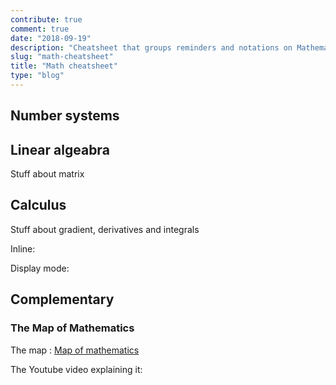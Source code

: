 ```yaml
---
contribute: true
comment: true
date: "2018-09-19"
description: "Cheatsheet that groups reminders and notations on Mathematics"
slug: "math-cheatsheet"
title: "Math cheatsheet"
type: "blog"
---
```


## Number systems


## Linear algeabra
Stuff about matrix

## Calculus
Stuff about gradient, derivatives and integrals

Inline: <Katex text="a^2 + b^2 = c^2" />

Display mode:
<Katex displayMode text="a^2 + b^2 = c^2" />

## Complementary
### The Map of Mathematics
The map : [Map of mathematics](https://www.flickr.com/photos/95869671@N08/32264483720/in/dateposted-public/)

The Youtube video explaining it:
<Player url='https://www.youtube.com/watch?v=OmJ-4B-mS-Y' />
